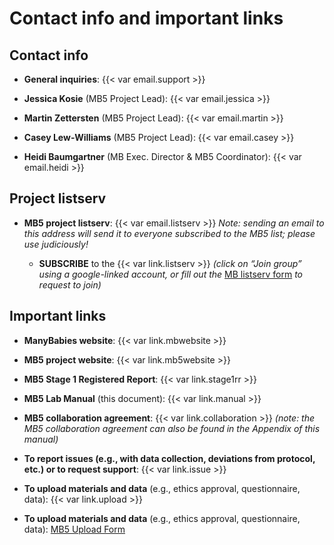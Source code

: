 # Contact info and important links

## Contact info {.unnumbered}

-   **General inquiries**: {{< var email.support >}}

-   **Jessica Kosie** (MB5 Project Lead): {{< var email.jessica >}}

-   **Martin Zettersten** (MB5 Project Lead): {{< var email.martin >}}

-   **Casey Lew-Williams** (MB5 Project Lead): {{< var email.casey >}}

-   **Heidi Baumgartner** (MB Exec. Director & MB5 Coordinator): {{< var email.heidi >}}

## Project listserv {.unnumbered}

-   **MB5 project listserv**: {{< var email.listserv >}} *Note: sending an email to this address will send it to everyone subscribed to the MB5 list; please use judiciously!*

    -   **SUBSCRIBE** to the {{< var link.listserv >}} *(click on "Join group" using a google-linked account, or fill out the* <a href="https://docs.google.com/forms/d/e/1FAIpQLSewvzsv3YAwPKCAJmut_X6eVlu7P7TxbGe6vAWwG0CInI4YqA/viewform" target="_blank">MB listserv form</a> *to request to join)*

## Important links {.unnumbered}

-   **ManyBabies website**: {{< var link.mbwebsite >}}

-   **MB5 project website**: {{< var link.mb5website >}}

-   **MB5 Stage 1 Registered Report**: {{< var link.stage1rr >}}

-   **MB5 Lab Manual** (this document): {{< var link.manual >}}

-   **MB5 collaboration agreement**: {{< var link.collaboration >}} *(note: the MB5 collaboration agreement can also be found in the Appendix of this manual)*

-   **To report issues (e.g., with data collection, deviations from protocol, etc.) or to request support**: {{< var link.issue >}}

-   **To upload materials and data** (e.g., ethics approval, questionnaire, data): {{< var link.upload >}}

-   **To upload materials and data** (e.g., ethics approval, questionnaire, data): <a href="{{< var url.upload >}}">MB5 Upload Form</a> 
